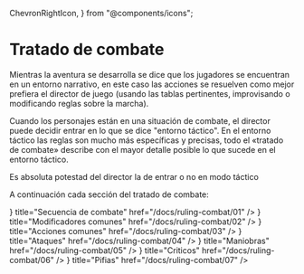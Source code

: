   ChevronRightIcon,
} from "@components/icons";


# Tratado de combate

Mientras la aventura se desarrolla se dice que los jugadores se encuentran en un
entorno narrativo, en este caso las acciones se resuelven como mejor prefiera el
director de juego (usando las tablas pertinentes, improvisando o modificando reglas
sobre la marcha). 

Cuando los personajes están en una situación de combate, el director puede decidir
entrar en lo que se dice "entorno táctico". En el entorno táctico las reglas
son mucho más específicas y precisas, todo el «tratado de combate» describe con
el mayor detalle posible lo que sucede en el entorno táctico.

<Callout type="info">
  Es absoluta potestad del director la de entrar o no en modo táctico
</Callout>

A continuación cada sección del tratado de combate:

<Cards>
  <Card
    icon={<ChevronRightIcon />}
    title="Secuencia de combate"
    href="/docs/ruling-combat/01"
  />
  <Card
    icon={<ChevronRightIcon />}
    title="Modificadores comunes"
    href="/docs/ruling-combat/02"
  />
  <Card
    icon={<ChevronRightIcon />}
    title="Acciones comunes"
    href="/docs/ruling-combat/03"
  />
  <Card
    icon={<ChevronRightIcon />}
    title="Ataques"
    href="/docs/ruling-combat/04"
  />
  <Card
    icon={<ChevronRightIcon />}
    title="Maniobras"
    href="/docs/ruling-combat/05"
  />
  <Card
    icon={<ChevronRightIcon />}
    title="Criticos"
    href="/docs/ruling-combat/06"
  />
  <Card
    icon={<ChevronRightIcon />}
    title="Pifias"
    href="/docs/ruling-combat/07"
  />
</Cards>
